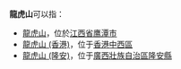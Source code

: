 '''龍虎山'''可以指：
* [[龍虎山|龍虎山]]，位於[[江西省|江西省]][[鹰潭市|鹰潭市]]
* [[龍虎山_(香港)|龍虎山 (香港)]]，位于[[香港|香港]][[中西區_(香港)|中西區]]
* [[龍虎山_(隆安)|龍虎山 (隆安)]]，位于[[廣西壯族自治區|廣西壯族自治區]][[隆安縣|隆安縣]]
{{disambig|L|cat=三字地名消歧义}}